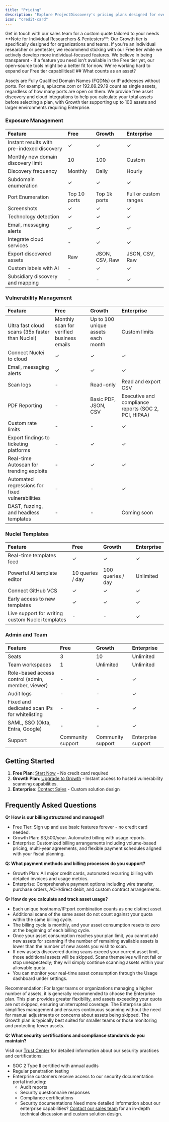 ```yaml
---
title: "Pricing"
description: "Explore ProjectDiscovery's pricing plans designed for every security team"
icon: "credit-card"
---
```


<CardGroup cols={1}>
  <Card title="Request Quote" icon="arrow-right" href="https://projectdiscovery.io/request-demo">
    Get in touch with our sales team for a custom quote tailored to your needs
  </Card>
</CardGroup>

<Info>
  **Note for Individual Researchers & Pentesters**:
  Our Growth tier is specifically designed for organizations and teams. If you're an individual researcher or pentester, we recommend sticking with our Free tier while we actively develop more individual-focused features. We believe in being transparent - if a feature you need isn't available in the Free tier yet, our open-source tools might be a better fit for now. We're working hard to expand our Free tier capabilities\!
</Info>
## What counts as an asset?

Assets are Fully Qualified Domain Names (FQDNs) or IP addresses without ports. For example, api.acme.com or 192.89.29.19 count as single assets, regardless of how many ports are open on them. We provide free asset discovery and cloud integrations to help you calculate your total assets before selecting a plan, with Growth tier supporting up to 100 assets and larger environments requiring Enterprise.


### Exposure Management

| Feature                                    | Free         | Growth            | Enterprise            |
| :----------------------------------------- | :----------- | :------------- | :-------------------- |
| Instant results with pre-indexed discovery | ✓            | ✓              | ✓                     |
| Monthly new domain discovery limit         | 10           | 100            | Custom                |
| Discovery frequency                        | Monthly       | Daily          | Hourly                |
| Subdomain enumeration                      | ✓            | ✓              | ✓                     |
| Port Enumeration                           | Top 10 ports | Top 1k ports   | Full or custom ranges |
| Screenshots                                | ✓            | ✓              | ✓                     |
| Technology detection                       | ✓            | ✓              | ✓                     |
| Email, messaging alerts                    | ✓            | ✓              | ✓                     |
| Integrate cloud services                   | -            | ✓              | ✓                     |
| Export discovered assets                   | Raw          | JSON, CSV, Raw | JSON, CSV, Raw        |
| Custom labels with AI                      | -            | ✓              | ✓                     |
| Subsidiary discovery and mapping           | -            | -              | ✓                     |

### Vulnerability Management

| Feature                                         | Free                                      | Growth                                  | Enterprise                                           |
| :---------------------------------------------- | :---------------------------------------- | :----------------------------------- | :--------------------------------------------------- |
| Ultra fast cloud scans (35x faster than Nuclei) | Monthly scan for verified business emails | Up to 100 unique assets each month | Custom limits                                        |
| Connect Nuclei to cloud                         | ✓                                         | ✓                                    | ✓                                                    |
| Email, messaging alerts                         | ✓                                         | ✓                                    | ✓                                                    |
| Scan logs                                       | -                                         | Read-only                            | Read and export CSV                                  |
| PDF Reporting                                   | -                                         | Basic PDF, JSON, CSV                 | Executive and compliance reports (SOC 2, PCI, HIPAA) |
| Custom rate limits                              | -                                         | -                                    | ✓                                                    |
| Export findings to ticketing platforms          | -                                         | ✓                                    | ✓                                                    |
| Real-time Autoscan for trending exploits        | -              | ✓                                    | ✓                            |
| Automated regressions for fixed vulnerabilities | -                                         | -                                    | ✓                                                    |
| DAST, fuzzing, and headless templates           | -                                         | -                                    | Coming soon                                          |

### Nuclei Templates

| Feature                                          | Free             | Growth               | Enterprise |
| :----------------------------------------------- | :--------------- | :---------------- | :--------- |
| Real-time templates feed                         | ✓                | ✓                 | ✓          |
| Powerful AI template editor                      | 10 queries / day | 100 queries / day | Unlimited  |
| Connect GitHub VCS                               | ✓                | ✓                 | ✓          |
| Early access to new templates                    | ✓                | ✓                 | ✓          |
| Live support for writing custom Nuclei templates | -                | -                 | ✓          |

### Admin and Team

| Feature                                           | Free                                     | Growth               | Enterprise         |
| :------------------------------------------------ | :--------------------------------------- | :---------------- | :----------------- |
| Seats                                             | 3 | 10                | Unlimited          |
| Team workspaces                                   | 1 | Unlimited | Unlimited          |
| Role-based access control (admin, member, viewer) | -                                        | -                 | ✓                  |
| Audit logs                                        | -                                        | -                 | ✓                  |
| Fixed and dedicated scan IPs for whitelisting     | -                                        | -                 | ✓                  |
| SAML, SSO (Okta, Entra, Google)                   | -                                        | -                 | ✓                  |
| Support                                           | Community support                        | Community support | Enterprise support |

## Getting Started

1. **Free Plan**: [Start Now](https://cloud.projectdiscovery.io) - No credit card required
2. **Growth Plan**: [Upgrade to Growth](https://cloud.projectdiscovery.io/billing) - Instant access to hosted vulnerability scanning capabilities.
3. **Enterprise**: [Contact Sales](https://projectdiscovery.io/request-demo) - Custom solution design

## Frequently Asked Questions

**Q: How is our billing structured and managed?**

- Free Tier: Sign up and use basic features forever - no credit card needed.
- Growth Plan: \$3,500/year. Automated billing with usage reports.
- Enterprise: Customized billing arrangements including volume-based pricing, multi-year agreements, and flexible payment schedules aligned with your fiscal planning.

**Q: What payment methods and billing processes do you support?**

- Growth Plan: All major credit cards, automated recurring billing with detailed invoices and usage metrics.
- Enterprise: Comprehensive payment options including wire transfer, purchase orders, ACH/direct debit, and custom contract arrangements.

**Q: How do you calculate and track asset usage?**

- Each unique hostname/IP:port combination counts as one distinct asset
- Additional scans of the same asset do not count against your quota within the same billing cycle.
- The billing cycle is monthly, and your asset consumption resets to zero at the beginning of each billing cycle.
- Once your asset consumption reaches your plan limit, you cannot add new assets for scanning if the number of remaining available assets is lower than the number of new assets you wish to scan.
- If new assets discovered during scans exceed your current asset limit, those additional assets will be skipped. Scans themselves will not fail or stop unexpectedly; they will simply continue scanning assets within your allowable quota.
- You can monitor your real-time asset consumption through the Usage dashboard under settings.

<Info>
  Recommendation:
  For larger teams or organizations managing a higher number of assets, it is generally recommended to choose the Enterprise plan. This plan provides greater flexibility, and assets exceeding your quota are not skipped, ensuring uninterrupted coverage. The Enterprise plan simplifies management and ensures continuous scanning without the need for manual adjustments or concerns about assets being skipped. The Growth plan is typically best suited for smaller teams or those monitoring and protecting fewer assets.
</Info>

**Q: What security certifications and compliance standards do you maintain?**

Visit our [Trust Center](https://security.projectdiscovery.io/) for detailed information about our security practices and certifications:

- SOC 2 Type II certified with annual audits
- Regular penetration testing
- Enterprise customers receive access to our security documentation portal including:
  - Audit reports
  - Security questionnaire responses
  - Compliance certifications
  - Security documentations
Need more detailed information about our enterprise capabilities? [Contact our sales team](https://projectdiscovery.io/request-demo) for an in-depth technical discussion and custom solution design.
